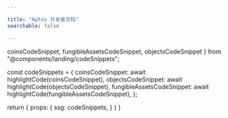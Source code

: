 ```yaml
---

title: "Aptos 开发者文档"
searchable: false

---
```


  coinsCodeSnippet,
  fungibleAssetsCodeSnippet,
  objectsCodeSnippet
} from "@components/landing/codeSnippets";

  const codeSnippets = {
    coinsCodeSnippet: await highlightCode(coinsCodeSnippet),
    objectsCodeSnippet: await highlightCode(objectsCodeSnippet),
    fungibleAssetsCodeSnippet: await highlightCode(fungibleAssetsCodeSnippet),
  };

  return {
    props: {
      ssg: codeSnippets,
    }
  }
}

<Landing />

